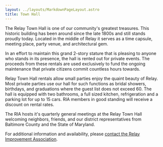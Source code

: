 ```yaml
---
layout: ../layouts/MarkdownPageLayout.astro
title: Town Hall
---
```



The Relay Town Hall is one of our community's greatest treasures. This historic building has been around since the late 1800s and still stands proudly today. Located in the middle of Relay it serves as a time capsule, meeting place, party venue, and architectural gem.

In an effort to maintain this grand 2-story stature that is pleasing to anyone who stands in its presence, the hall is rented out for private events. The proceeds from these rentals are used exclusively to fund the ongoing maintenance that private citizens commit countless hours towards.

Relay Town Hall rentals allow small parties enjoy the quaint beauty of Relay. Most private parties use our hall for such functions as bridal showers, birthdays, and graduations where the guest list does not exceed 60. The hall is equipped with two bathrooms, a full sized kitchen, refrigeration and a parking lot for up to 15 cars. RIA members in good standing will receive a discount on rental rates. 

The RIA hosts it's quarterly general meetings at the Relay Town Hall welcoming neighbors, friends, and our district representatives from Baltimore County and the State of Maryland.

For additional information and availability, please [contact the Relay Improvement Association](/ria#contact).

<YoutubeVideo id='Gx5LFxJ_JY0' title="The Relay Town Hall"/>

